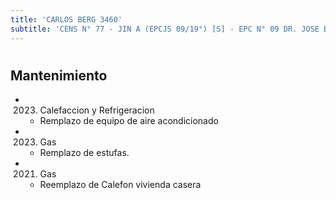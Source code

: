 ```yaml
---
title: 'CARLOS BERG 3460'
subtitle: 'CENS N° 77 - JIN A (EPCJS 09/19°) [S] - EPC N° 09 DR. JOSE BENJAMIN ZUBIAUR'
---
```


#


## Mantenimiento

*  (2023) Calefaccion y Refrigeracion 
    + Remplazo de equipo de aire acondicionado

*  (2023) Gas 
    + Remplazo de estufas.

*  (2021) Gas 
    + Reemplazo de Calefon vivienda casera



